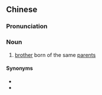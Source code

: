 ==Chinese==
{{zh-forms|type=12}}

===Pronunciation===
{{zh-pron
|m=bāoxiōngdì
|cat=n
}}

===Noun===
{{zh-noun}}

# [[brother]] born of the same [[parent]]s

====Synonyms====
* {{zh-l|胞兄}}
* {{zh-l|同胞兄弟}}